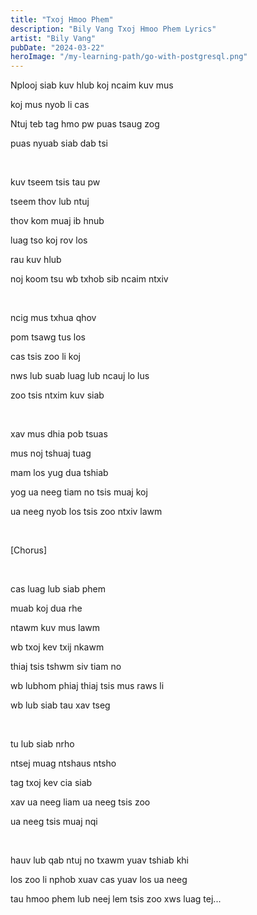 ```yaml
---
title: "Txoj Hmoo Phem"
description: "Bily Vang Txoj Hmoo Phem Lyrics"
artist: "Bily Vang"
pubDate: "2024-03-22"
heroImage: "/my-learning-path/go-with-postgresql.png"
---
```


Nplooj siab kuv hlub koj ncaim kuv mus

koj mus nyob li cas

Ntuj teb tag hmo pw puas tsaug zog

puas nyuab siab dab tsi

<br />

kuv tseem tsis tau pw

tseem thov lub ntuj

thov kom muaj ib hnub

luag tso koj rov los

rau kuv hlub

noj koom tsu wb txhob sib ncaim ntxiv

<br />

ncig mus txhua qhov

pom tsawg tus los

cas tsis zoo li koj

nws lub suab luag lub ncauj lo lus

zoo tsis ntxim kuv siab

<br />

xav mus dhia pob tsuas

mus noj tshuaj tuag

mam los yug dua tshiab

yog ua neeg tiam no tsis muaj koj

ua neeg nyob los tsis zoo ntxiv lawm

<br />

[Chorus]

<br />

cas luag lub siab phem

muab koj dua rhe

ntawm kuv mus lawm

wb txoj kev txij nkawm

thiaj tsis tshwm siv tiam no

wb lubhom phiaj thiaj tsis mus raws li

wb lub siab tau xav tseg

<br />

tu lub siab nrho

ntsej muag ntshaus ntsho

tag txoj kev cia siab

xav ua neeg liam ua neeg tsis zoo

ua neeg tsis muaj nqi

<br />

hauv lub qab ntuj no txawm yuav tshiab khi

los zoo li nphob xuav cas yuav los ua neeg

tau hmoo phem lub neej lem tsis zoo xws luag tej...
